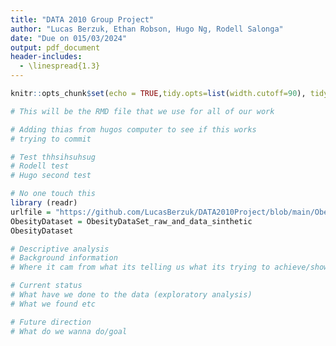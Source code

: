 ```yaml
---
title: "DATA 2010 Group Project"
author: "Lucas Berzuk, Ethan Robson, Hugo Ng, Rodell Salonga"
date: "Due on 015/03/2024"
output: pdf_document
header-includes:
  - \linespread{1.3}
---
```


```r
knitr::opts_chunk$set(echo = TRUE,tidy.opts=list(width.cutoff=90), tidy=TRUE)
```

```r
# This will be the RMD file that we use for all of our work

# Adding thias from hugos computer to see if this works
# trying to commit

# Test thhsihsuhsug
# Rodell test
# Hugo second test 
```

```r
# No one touch this
library (readr)
urlfile = "https://github.com/LucasBerzuk/DATA2010Project/blob/main/ObesityDataSet_raw_and_data_sinthetic.csv"
ObesityDataset = ObesityDataSet_raw_and_data_sinthetic
ObesityDataset
```

```r
# Descriptive analysis
# Background information 
# Where it cam from what its telling us what its trying to achieve/show
```

```r
# Current status
# What have we done to the data (exploratory analysis) 
# What we found etc
```

```r
# Future direction
# What do we wanna do/goal
```